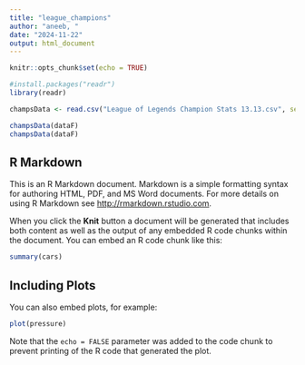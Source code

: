 ```yaml
---
title: "league_champions"
author: "aneeb, "
date: "2024-11-22"
output: html_document
---
```


```r
knitr::opts_chunk$set(echo = TRUE)

#install.packages("readr")
library(readr)

champsData <- read.csv("League of Legends Champion Stats 13.13.csv", sep=";")

champsData(dataF)
champsData(dataF)


```

## R Markdown

This is an R Markdown document. Markdown is a simple formatting syntax for authoring HTML, PDF, and MS Word documents. For more details on using R Markdown see <http://rmarkdown.rstudio.com>.

When you click the **Knit** button a document will be generated that includes both content as well as the output of any embedded R code chunks within the document. You can embed an R code chunk like this:

```r
summary(cars)
```

## Including Plots

You can also embed plots, for example:

```r
plot(pressure)
```

Note that the `echo = FALSE` parameter was added to the code chunk to prevent printing of the R code that generated the plot.
